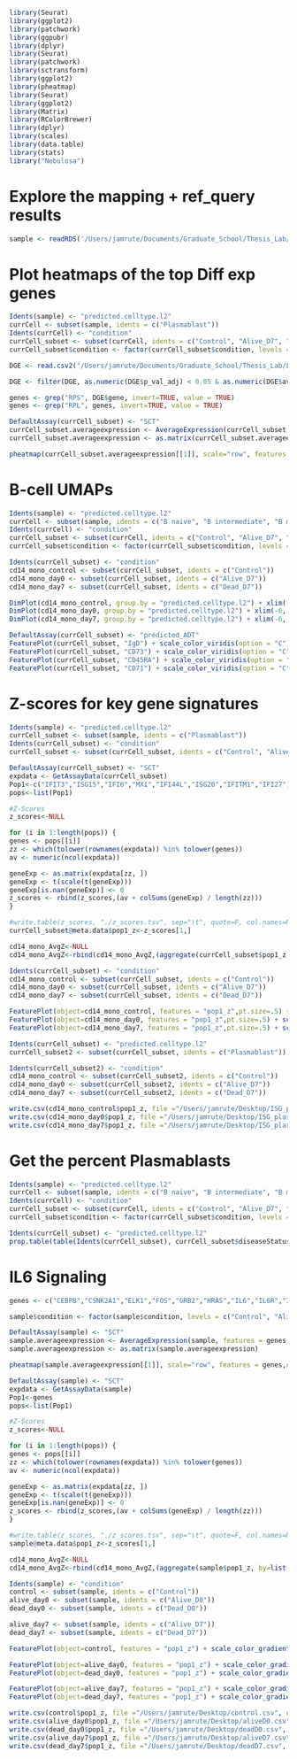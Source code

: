 ```r
library(Seurat)
library(ggplot2)
library(patchwork)
library(ggpubr)
library(dplyr)
library(Seurat)
library(patchwork)
library(sctransform)
library(ggplot2)
library(pheatmap)
library(Seurat)
library(ggplot2)
library(Matrix)
library(RColorBrewer)
library(dplyr)
library(scales)
library(data.table)
library(stats)
library("Nebulosa")
```

# Explore the mapping + ref_query results
```r
sample <- readRDS('/Users/jamrute/Documents/Graduate_School/Thesis_Lab/Lavine_Projects/Primary/COVID19_PBMC/azimuth/ref_query/cleaned_withPlatelets_query.rds')
```

# Plot heatmaps of the top Diff exp genes
```r
Idents(sample) <- "predicted.celltype.l2"
currCell <- subset(sample, idents = c("Plasmablast"))
Idents(currCell) <- "condition"
currCell_subset <- subset(currCell, idents = c("Control", "Alive_D7", "Dead_D7"))
currCell_subset$condition <- factor(currCell_subset$condition, levels = c("Control", "Alive_D7", "Dead_D7"), ordered = TRUE)

DGE <- read.csv2("/Users/jamrute/Documents/Graduate_School/Thesis_Lab/Lavine_Projects/Primary/COVID19_PBMC/azimuth/ref_query/single_cell_DGE/AliveD7_DeadD7/DE_Plasmablast.csv", header=TRUE, sep=',', row.names = 1)

DGE <- filter(DGE, as.numeric(DGE$p_val_adj) < 0.05 & as.numeric(DGE$avg_log2FC) > 0.5)

genes <- grep("RPS", DGE$gene, invert=TRUE, value = TRUE)
genes <- grep("RPL", genes, invert=TRUE, value = TRUE)

DefaultAssay(currCell_subset) <- "SCT"
currCell_subset.averageexpression <- AverageExpression(currCell_subset, features = genes, group.by = "condition", assays = "SCT")
currCell_subset.averageexpression <- as.matrix(currCell_subset.averageexpression)
```

```r
pheatmap(currCell_subset.averageexpression[[1]], scale="row", features = genes,col=colorspace::diverge_hsv(240), cexCol=0.5, cellwidth=8, cluster_rows=TRUE, fontsize_row=6, fontsize_col=6, cluster_cols = FALSE, legend = FALSE, cellheight = 8)
```

# B-cell UMAPs
```r
Idents(sample) <- "predicted.celltype.l2"
currCell <- subset(sample, idents = c("B naive", "B intermediate", "B memory", "Plasmablast"))
Idents(currCell) <- "condition"
currCell_subset <- subset(currCell, idents = c("Control", "Alive_D7", "Dead_D7"))
currCell_subset$condition <- factor(currCell_subset$condition, levels = c("Control", "Alive_D7", "Dead_D7"), ordered = TRUE)
```

```r
Idents(currCell_subset) <- "condition"
cd14_mono_control <- subset(currCell_subset, idents = c("Control"))
cd14_mono_day0 <- subset(currCell_subset, idents = c("Alive_D7"))
cd14_mono_day7 <- subset(currCell_subset, idents = c("Dead_D7"))
```

```r
DimPlot(cd14_mono_control, group.by = "predicted.celltype.l2") + xlim(-6, 6) + ylim(8, 15)
DimPlot(cd14_mono_day0, group.by = "predicted.celltype.l2") + xlim(-6, 6) + ylim(8, 15)
DimPlot(cd14_mono_day7, group.by = "predicted.celltype.l2") + xlim(-6, 6) + ylim(8, 15)
```

```r
DefaultAssay(currCell_subset) <- "predicted_ADT"
FeaturePlot(currCell_subset, "IgD") + scale_color_viridis(option = "C") + xlim(-6, 6) + ylim(7, 15)
FeaturePlot(currCell_subset, "CD73") + scale_color_viridis(option = "C") + xlim(-6, 6) + ylim(7, 15)
FeaturePlot(currCell_subset, "CD45RA") + scale_color_viridis(option = "C") + xlim(-6, 6) + ylim(7, 15)
FeaturePlot(currCell_subset, "CD71") + scale_color_viridis(option = "C") + xlim(-6, 6) + ylim(7, 15)
```

# Z-scores for key gene signatures
```r
Idents(sample) <- "predicted.celltype.l2"
currCell_subset <- subset(sample, idents = c("Plasmablast"))
Idents(currCell_subset) <- "condition"
currCell_subset <- subset(currCell_subset, idents = c("Control", "Alive_D7", "Dead_D7"))

DefaultAssay(currCell_subset) <- "SCT"
expdata <- GetAssayData(currCell_subset)
Pop1<-c("IFIT3","ISG15","IFI6","MX1","IFI44L","ISG20","IFITM1","IFI27")
pops<-list(Pop1)

#Z-Scores
z_scores<-NULL

for (i in 1:length(pops)) {
genes <- pops[[i]]
zz <- which(tolower(rownames(expdata)) %in% tolower(genes))
av <- numeric(ncol(expdata))

geneExp <- as.matrix(expdata[zz, ])
geneExp <- t(scale(t(geneExp)))
geneExp[is.nan(geneExp)] <- 0
z_scores <- rbind(z_scores,(av + colSums(geneExp) / length(zz)))
}

#write.table(z_scores, "./z_scores.tsv", sep="\t", quote=F, col.names=NA)
currCell_subset@meta.data$pop1_z<-z_scores[1,]

cd14_mono_AvgZ<-NULL
cd14_mono_AvgZ<-rbind(cd14_mono_AvgZ,(aggregate(currCell_subset$pop1_z, by=list(cluster=currCell_subset@active.ident), mean)[,2]))

Idents(currCell_subset) <- "condition"
cd14_mono_control <- subset(currCell_subset, idents = c("Control"))
cd14_mono_day0 <- subset(currCell_subset, idents = c("Alive_D7"))
cd14_mono_day7 <- subset(currCell_subset, idents = c("Dead_D7"))
```

```r
FeaturePlot(object=cd14_mono_control, features = "pop1_z",pt.size=.5) + scale_color_gradientn(colors=c("blue","turquoise2","yellow","red","red4"), oob=scales::squish, limits=c(0,1)) + xlim(3, 6) + ylim(9, 12)
FeaturePlot(object=cd14_mono_day0, features = "pop1_z",pt.size=.5) + scale_color_gradientn(colors=c("blue","turquoise2","yellow","red","red4"), oob=scales::squish, limits=c(0,1)) + xlim(3, 6) + ylim(9, 12)
FeaturePlot(object=cd14_mono_day7, features = "pop1_z",pt.size=.5) + scale_color_gradientn(colors=c("blue","turquoise2","yellow","red","red4"), oob=scales::squish, limits=c(0,1)) + xlim(3, 6) + ylim(9, 12)
```

```r
Idents(currCell_subset) <- "predicted.celltype.l2"
currCell_subset2 <- subset(currCell_subset, idents = c("Plasmablast"))

Idents(currCell_subset2) <- "condition"
cd14_mono_control <- subset(currCell_subset2, idents = c("Control"))
cd14_mono_day0 <- subset(currCell_subset2, idents = c("Alive_D7"))
cd14_mono_day7 <- subset(currCell_subset2, idents = c("Dead_D7"))

write.csv(cd14_mono_control$pop1_z, file ="/Users/jamrute/Desktop/ISG_plasmablast_control.csv", quote = FALSE)
write.csv(cd14_mono_day0$pop1_z, file ="/Users/jamrute/Desktop/ISG_plasmablast_aliveD7.csv", quote = FALSE)
write.csv(cd14_mono_day7$pop1_z, file ="/Users/jamrute/Desktop/ISG_plasmablast_deceasedD7.csv", quote = FALSE)
```

# Get the percent Plasmablasts
```r
Idents(sample) <- "predicted.celltype.l2"
currCell <- subset(sample, idents = c("B naive", "B intermediate", "B memory", "Plasmablast"))
Idents(currCell) <- "condition"
currCell_subset <- subset(currCell, idents = c("Control", "Alive_D7", "Dead_D7"))
currCell_subset$condition <- factor(currCell_subset$condition, levels = c("Control", "Alive_D7", "Dead_D7"), ordered = TRUE)
```

```r
Idents(currCell_subset) <- "predicted.celltype.l2"
prop.table(table(Idents(currCell_subset), currCell_subset$diseaseStatus), margin = 2)*100
```



# IL6 Signaling

```r
genes <- c("CEBPB","CSNK2A1","ELK1","FOS","GRB2","HRAS","IL6","IL6R","IL6ST","JAK1","JAK2","JAK3","JUN","MAP2K1","MAPK3","PTPN11","RAF1","SHC1","SOS1","SRF","STAT3")

sample$condition <- factor(sample$condition, levels = c("Control", "Alive_D0", "Dead_D0", "Alive_D7", "Dead_D7"), ordered = TRUE)
```

```r
DefaultAssay(sample) <- "SCT"
sample.averageexpression <- AverageExpression(sample, features = genes, group.by = "condition", assays = "SCT")
sample.averageexpression <- as.matrix(sample.averageexpression)

pheatmap(sample.averageexpression[[1]], scale="row", features = genes,col=colorspace::diverge_hsv(240), cexCol=0.5, cellwidth=8, cluster_rows=TRUE, fontsize_row=6, fontsize_col=6, cluster_cols = FALSE, legend = FALSE, cellheight = 8)
```

```r
DefaultAssay(sample) <- "SCT"
expdata <- GetAssayData(sample)
Pop1<-genes
pops<-list(Pop1)

#Z-Scores
z_scores<-NULL

for (i in 1:length(pops)) {
genes <- pops[[i]]
zz <- which(tolower(rownames(expdata)) %in% tolower(genes))
av <- numeric(ncol(expdata))

geneExp <- as.matrix(expdata[zz, ])
geneExp <- t(scale(t(geneExp)))
geneExp[is.nan(geneExp)] <- 0
z_scores <- rbind(z_scores,(av + colSums(geneExp) / length(zz)))
}

#write.table(z_scores, "./z_scores.tsv", sep="\t", quote=F, col.names=NA)
sample@meta.data$pop1_z<-z_scores[1,]

cd14_mono_AvgZ<-NULL
cd14_mono_AvgZ<-rbind(cd14_mono_AvgZ,(aggregate(sample$pop1_z, by=list(cluster=sample@active.ident), mean)[,2]))

Idents(sample) <- "condition"
control <- subset(sample, idents = c("Control"))
alive_day0 <- subset(sample, idents = c("Alive_D0"))
dead_day0 <- subset(sample, idents = c("Dead_D0"))

alive_day7 <- subset(sample, idents = c("Alive_D7"))
dead_day7 <- subset(sample, idents = c("Dead_D7"))
```

```r
FeaturePlot(object=control, features = "pop1_z") + scale_color_gradientn(colors=c("blue","turquoise2","yellow","red","red4"), oob=scales::squish, limits=c(0,0.5))

FeaturePlot(object=alive_day0, features = "pop1_z") + scale_color_gradientn(colors=c("blue","turquoise2","yellow","red","red4"), oob=scales::squish, limits=c(0,0.5)) 
FeaturePlot(object=dead_day0, features = "pop1_z") + scale_color_gradientn(colors=c("blue","turquoise2","yellow","red","red4"), oob=scales::squish, limits=c(0,0.5)) 

FeaturePlot(object=alive_day7, features = "pop1_z") + scale_color_gradientn(colors=c("blue","turquoise2","yellow","red","red4"), oob=scales::squish, limits=c(0,0.5)) 
FeaturePlot(object=dead_day7, features = "pop1_z") + scale_color_gradientn(colors=c("blue","turquoise2","yellow","red","red4"), oob=scales::squish, limits=c(0,0.5)) 
```

```r
write.csv(control$pop1_z, file ="/Users/jamrute/Desktop/control.csv", quote = FALSE)
write.csv(alive_day0$pop1_z, file ="/Users/jamrute/Desktop/aliveD0.csv", quote = FALSE)
write.csv(dead_day0$pop1_z, file ="/Users/jamrute/Desktop/deadD0.csv", quote = FALSE)
write.csv(alive_day7$pop1_z, file ="/Users/jamrute/Desktop/aliveD7.csv", quote = FALSE)
write.csv(dead_day7$pop1_z, file ="/Users/jamrute/Desktop/deadD7.csv", quote = FALSE)
```









